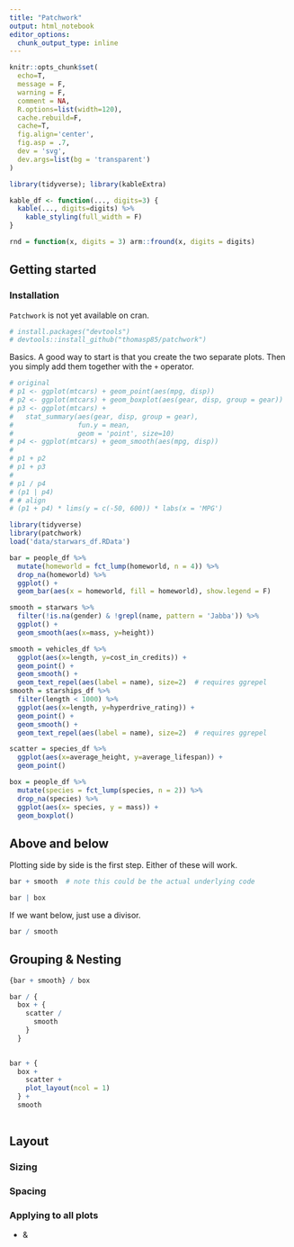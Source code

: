 ```yaml
---
title: "Patchwork"
output: html_notebook
editor_options: 
  chunk_output_type: inline
---
```


```r
knitr::opts_chunk$set(
  echo=T, 
  message = F, 
  warning = F, 
  comment = NA,
  R.options=list(width=120), 
  cache.rebuild=F, 
  cache=T,
  fig.align='center', 
  fig.asp = .7,
  dev = 'svg', 
  dev.args=list(bg = 'transparent')
)

library(tidyverse); library(kableExtra)

kable_df <- function(..., digits=3) {
  kable(..., digits=digits) %>% 
    kable_styling(full_width = F)
}

rnd = function(x, digits = 3) arm::fround(x, digits = digits)
```


## Getting started

### Installation

`Patchwork` is not yet available on cran.

```r
# install.packages("devtools")
# devtools::install_github("thomasp85/patchwork")
```

Basics.  A good way to start is that you create the two separate plots.  Then you simply add them together with the `+` operator.


```r
# original
# p1 <- ggplot(mtcars) + geom_point(aes(mpg, disp))
# p2 <- ggplot(mtcars) + geom_boxplot(aes(gear, disp, group = gear))
# p3 <- ggplot(mtcars) + 
#   stat_summary(aes(gear, disp, group = gear),
#                fun.y = mean,
#                geom = 'point', size=10)
# p4 <- ggplot(mtcars) + geom_smooth(aes(mpg, disp))
# 
# p1 + p2
# p1 + p3
# 
# p1 / p4
# (p1 | p4)
# # align
# (p1 + p4) * lims(y = c(-50, 600)) * labs(x = 'MPG')
```


```r
library(tidyverse)
library(patchwork)
load('data/starwars_df.RData')

bar = people_df %>% 
  mutate(homeworld = fct_lump(homeworld, n = 4)) %>% 
  drop_na(homeworld) %>% 
  ggplot() + 
  geom_bar(aes(x = homeworld, fill = homeworld), show.legend = F)

smooth = starwars %>% 
  filter(!is.na(gender) & !grepl(name, pattern = 'Jabba')) %>% 
  ggplot() + 
  geom_smooth(aes(x=mass, y=height))

smooth = vehicles_df %>% 
  ggplot(aes(x=length, y=cost_in_credits)) + 
  geom_point() +
  geom_smooth() + 
  geom_text_repel(aes(label = name), size=2)  # requires ggrepel
smooth = starships_df %>% 
  filter(length < 1000) %>% 
  ggplot(aes(x=length, y=hyperdrive_rating)) + 
  geom_point() +
  geom_smooth() + 
  geom_text_repel(aes(label = name), size=2)  # requires ggrepel

scatter = species_df %>% 
  ggplot(aes(x=average_height, y=average_lifespan)) + 
  geom_point()

box = people_df %>% 
  mutate(species = fct_lump(species, n = 2)) %>% 
  drop_na(species) %>% 
  ggplot(aes(x= species, y = mass)) +
  geom_boxplot()
```

## Above and below

Plotting side by side is the first step.  Either of these will work.


```r
bar + smooth  # note this could be the actual underlying code

bar | box
```


If we want below, just use a divisor.

```r
bar / smooth

```


## Grouping & Nesting

```r
{bar + smooth} / box
```

```r
bar / {
  box + {
    scatter / 
      smooth
    }
  } 

  
bar + {
  box + 
    scatter + 
    plot_layout(ncol = 1)
  } + 
  smooth
   
```

## Layout
### Sizing
### Spacing
### Applying to all plots

* &